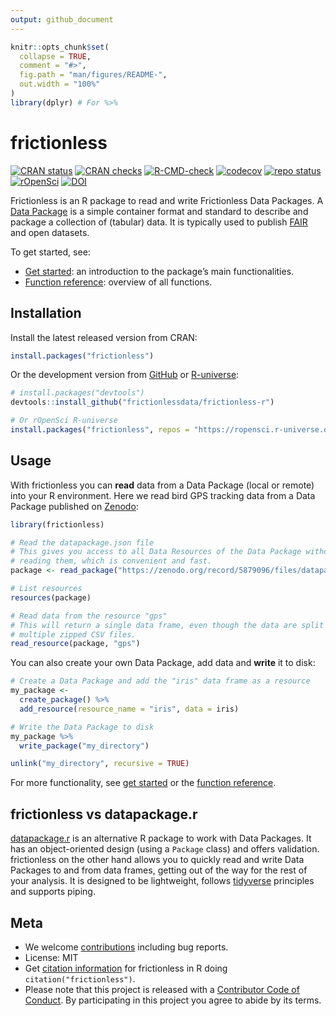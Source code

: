 ```yaml
---
output: github_document
---
```


<!-- README.md is generated from README.Rmd. Please edit that file -->

```r
knitr::opts_chunk$set(
  collapse = TRUE,
  comment = "#>",
  fig.path = "man/figures/README-",
  out.width = "100%"
)
library(dplyr) # For %>%
```

# frictionless

<!-- badges: start -->
[![CRAN status](https://www.r-pkg.org/badges/version/frictionless)](https://CRAN.R-project.org/package=frictionless)
[![CRAN checks](https://cranchecks.info/badges/worst/frictionless)](https://cran.r-project.org/web/checks/check_results_frictionless.html)
[![R-CMD-check](https://github.com/frictionlessdata/frictionless-r/workflows/R-CMD-check/badge.svg)](https://github.com/frictionlessdata/frictionless-r/actions)
[![codecov](https://codecov.io/gh/frictionlessdata/frictionless-r/branch/main/graph/badge.svg)](https://app.codecov.io/gh/frictionlessdata/frictionless-r/)
[![repo status](https://www.repostatus.org/badges/latest/active.svg)](https://www.repostatus.org/#active)
[![rOpenSci](https://badges.ropensci.org/495_status.svg)](https://github.com/ropensci/software-review/issues/495)
[![DOI](https://zenodo.org/badge/DOI/10.5281/zenodo.5815355.svg)](https://doi.org/10.5281/zenodo.5815355)
<!-- badges: end -->

Frictionless is an R package to read and write Frictionless Data Packages. A [Data Package](https://specs.frictionlessdata.io/data-package/) is a simple container format and standard to describe and package a collection of (tabular) data. It is typically used to publish [FAIR](https://www.go-fair.org/fair-principles/) and open datasets.

To get started, see:

- [Get started](https://docs.ropensci.org/frictionless/articles/frictionless.html): an introduction to the package's main functionalities.
- [Function reference](https://docs.ropensci.org/frictionless/reference/index.html): overview of all functions.

## Installation

Install the latest released version from CRAN:

```R
install.packages("frictionless")
````

Or the development version from [GitHub](https://github.com/frictionlessdata/frictionless-r) or [R-universe](https://ropensci.r-universe.dev):

```R
# install.packages("devtools")
devtools::install_github("frictionlessdata/frictionless-r")

# Or rOpenSci R-universe
install.packages("frictionless", repos = "https://ropensci.r-universe.dev")
```

## Usage

With frictionless you can **read** data from a Data Package (local or remote) into your R environment. Here we read bird GPS tracking data from a Data Package published on [Zenodo](https://doi.org/10.5281/zenodo.5879096):

```r
library(frictionless)

# Read the datapackage.json file
# This gives you access to all Data Resources of the Data Package without 
# reading them, which is convenient and fast.
package <- read_package("https://zenodo.org/record/5879096/files/datapackage.json")

# List resources
resources(package)

# Read data from the resource "gps"
# This will return a single data frame, even though the data are split over 
# multiple zipped CSV files.
read_resource(package, "gps")
```

You can also create your own Data Package, add data and **write** it to disk:

```r
# Create a Data Package and add the "iris" data frame as a resource
my_package <-
  create_package() %>%
  add_resource(resource_name = "iris", data = iris)

# Write the Data Package to disk
my_package %>%
  write_package("my_directory")
```

```r
unlink("my_directory", recursive = TRUE)
```

For more functionality, see [get started](https://docs.ropensci.org/frictionless/articles/frictionless.html) or the [function reference](https://docs.ropensci.org/frictionless/reference/index.html).

## frictionless vs datapackage.r

[datapackage.r](https://CRAN.R-project.org/package=datapackage.r) is an alternative R package to work with Data Packages. It has an object-oriented design (using a `Package` class) and offers validation. frictionless on the other hand allows you to quickly read and write Data Packages to and from data frames, getting out of the way for the rest of your analysis. It is designed to be lightweight, follows [tidyverse](https://www.tidyverse.org/) principles and supports piping.

## Meta

- We welcome [contributions](https://docs.ropensci.org/frictionless/CONTRIBUTING.html) including bug reports.
- License: MIT
- Get [citation information](https://docs.ropensci.org/frictionless/authors.html#citation) for frictionless in R doing `citation("frictionless")`.
- Please note that this project is released with a [Contributor Code of Conduct](https://frictionlessdata.io/work-with-us/code-of-conduct/). By participating in this project you agree to abide by its terms.
